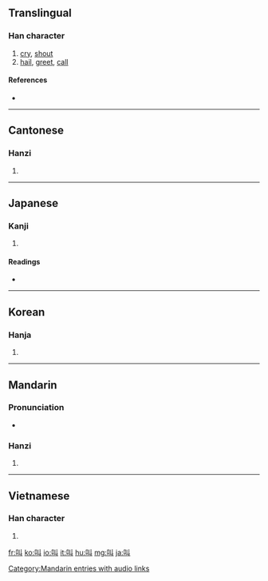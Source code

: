 ==Translingual==
{{stroke order|type=animate}}
===Han character===
{{Han char|rn=30|rad=口|as=02|sn=5|four=6400<sub>0</sub>|canj=口女中 (RVL)}}

# [[cry]], [[shout]]
# [[hail]], [[greet]], [[call]]

====References====
* {{Han ref|kx=0172.060|dkj=03240|dj=0383.020|hdz=10573.020|uh=53EB|ud=21483|bh=A573|bd=42355}}

----

==Cantonese==

===Hanzi===
{{yue-hanzi|jyut=|y=giu3}}

# {{defn|Cantonese}}

----

==Japanese==

===Kanji===
{{ja-kanji|grade=c|rs=口02}}

# {{defn|Japanese}}

====Readings====
* {{ja-readings|on=[[きょう]] (kyō)|kun=[[さけぶ]] (sakebu)}}

----

==Korean==

===Hanja===
{{ko-hanja|hangeul=규|rv=gyu|mr=kyu}}

# {{defn|Korean}}

----

==Mandarin==

===Pronunciation===
* {{audio|zh-jiào.ogg|audio}}

===Hanzi===
{{cmn-hanzi|pin=[[jiào]] ([[jiao4]]), [[shào]] ([[shao4]])|wg=chiao<sup>4</sup>, shao<sup>4</sup>}}

# {{defn|Mandarin}}

[[Category:Mandarin entries with audio links]]

----

==Vietnamese==

===Han character===
{{vi-hantu|[[khiếu]], [[kêu]], [[kíu]]}}

# {{defn|Vietnamese}}

[[fr:叫]]
[[ko:叫]]
[[io:叫]]
[[it:叫]]
[[hu:叫]]
[[mg:叫]]
[[ja:叫]]